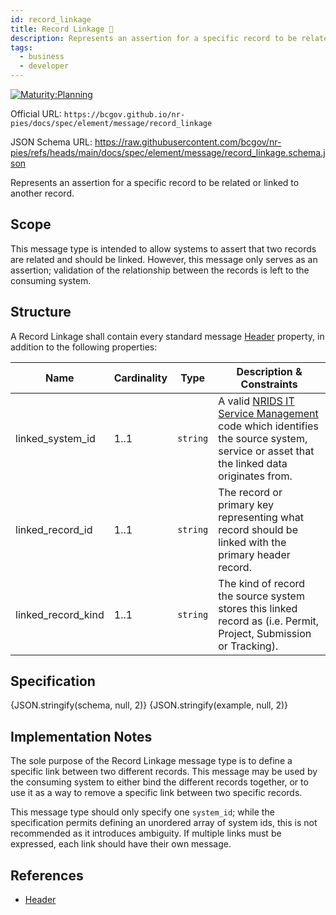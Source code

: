 ```yaml
---
id: record_linkage
title: Record Linkage 🚧
description: Represents an assertion for a specific record to be related or linked together
tags:
  - business
  - developer
---
```




[![Maturity:Planning](https://img.shields.io/badge/Maturity-Planning-orange)](/docs/spec#maturity)

Official URL: `https://bcgov.github.io/nr-pies/docs/spec/element/message/record_linkage`

JSON Schema URL: https://raw.githubusercontent.com/bcgov/nr-pies/refs/heads/main/docs/spec/element/message/record_linkage.schema.json

Represents an assertion for a specific record to be related or linked to another record.

## Scope

This message type is intended to allow systems to assert that two records are related and should be linked. However, this message only serves as an assertion; validation of the relationship between the records is left to the consuming system.

## Structure

A Record Linkage shall contain every standard message [Header](/docs/spec/element/data/header#structure) property, in addition to
the following properties:

| Name               | Cardinality | Type     | Description & Constraints                                                                                                                                                                                         |
| ------------------ | ----------- | -------- | ----------------------------------------------------------------------------------------------------------------------------------------------------------------------------------------------------------------- |
| linked_system_id   | 1..1        | `string` | A valid [NRIDS IT Service Management](https://apps.nrs.gov.bc.ca/int/jira/secure/ObjectSchema.jspa?id=1&typeId=5) code which identifies the source system, service or asset that the linked data originates from. |
| linked_record_id   | 1..1        | `string` | The record or primary key representing what record should be linked with the primary header record.                                                                                                               |
| linked_record_kind | 1..1        | `string` | The kind of record the source system stores this linked record as (i.e. Permit, Project, Submission or Tracking).                                                                                                 |

## Specification

<Tabs queryString="tab">
  <TabItem
    value="schema"
    label="Schema"
    default
  >
    <JSONSchemaViewer
      resolverOptions={generateResolverOptions({ remote: true })}
      schema={schema}
      viewerOptions={{ showExamples: true }}
    />
  </TabItem>
  <TabItem
    value="source"
    label="Source"
  >
    <CodeBlock
      language="json"
      showLineNumbers
    >
      {JSON.stringify(schema, null, 2)}
    </CodeBlock>
  </TabItem>
  <TabItem
    value="example"
    label="Example"
  >
    <CodeBlock
      language="json"
      showLineNumbers
    >
      {JSON.stringify(example, null, 2)}
    </CodeBlock>
  </TabItem>
</Tabs>

## Implementation Notes

The sole purpose of the Record Linkage message type is to define a specific link between two different records. This message may be used by the consuming system to either bind the different records together, or to use it as a way to remove a specific link between two specific records.

This message type should only specify one `system_id`; while the specification permits defining an unordered array of system ids, this is not recommended as it introduces ambiguity. If multiple links must be expressed, each link should have their own message.

## References

- [Header](/docs/spec/element/data/header)
